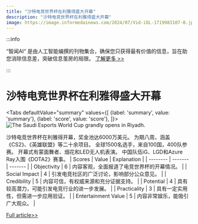 ```yaml
---
title: "沙特电竞世界杯在利雅得盛大开幕"
description: "沙特电竞世界杯在利雅得盛大开幕"
image: https://image.informedainews.com/2024/07/Vid-iDL-1719983107-0.jpg
---
```



:::info

“智闻AI“ 是由人工智能编撰的刊物集合，确保您只获得最有价值的信息，旨在助您消除信息差，突破信息茧房的局限。  [了解更多 >>](/)

:::

# 沙特电竞世界杯在利雅得盛大开幕


<Tabs
	defaultValue="summary"
	values={[
	{label: 'summary', value: 'summary'},
	{label: 'score', value: 'score'},
]}>
<TabItem value="summary">
<img
  src="https://image.informedainews.com/2024/07/Vid-iDL-1719983107-0.jpg"
  alt="The Saudi Esports World Cup grandly opens in Riyadh."
/>



沙特电竞世界杯在利雅得开幕，奖金池达6000万美元。
为期八周，涵盖《CS2》、《英雄联盟》等二十余项目。
全球1500名选手，来自100国，400队参赛。
开幕式有蒙面舞者、烟花和LED无人机表演。
中国队伍iG、LGD和Azure Ray入围《DOTA2》赛事。
</TabItem>
<TabItem value="score">
	| Scores     | Value   | Explanation |
	| -------- | ------- | ------- |
	| Objectivity  | 6    | 内容客观，全面报道了电竞世界杯的开幕情况。    |
	| Social Impact | 4     | 引发电竞社区的广泛讨论，影响部分公众意见。    |
	| Credibility    | 5    | 内容可信，有权威来源和充分证据支持。    |
	| Potential    | 4    | 具有较高潜力，可能引发电竞行业的进一步发展。    |
	| Practicality    | 3    | 具有一定实用性，但需进一步应用验证。    |
	| Entertainment Value    | 5    | 内容非常娱乐，能吸引广大观众。    |
</TabItem>
</Tabs>

[Full article>>](https://www.cnbeta.com.tw/articles/game/1436923.htm)
